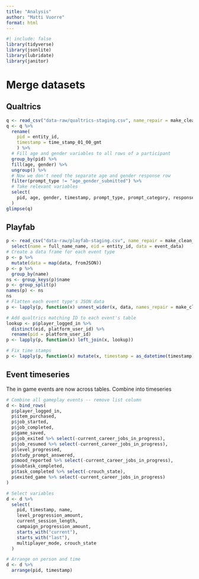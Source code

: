 ```yaml
---
title: "Analysis"
author: "Matti Vuorre"
format: html
---
```


```r
#| include: false
library(tidyverse)
library(jsonlite)
library(lubridate)
library(janitor)
```

# Merge datasets

## Qualtrics

```r
q <- read_csv("data-raw/qualtrics-staging.csv", name_repair = make_clean_names)
q <- q %>% 
  rename(
    pid = entity_id,
    timestamp = time_stamp_01_00_gmt
    ) %>% 
  # Fill age and gender variables to all rows of a participant
  group_by(pid) %>% 
  fill(age, gender) %>% 
  ungroup() %>% 
  # Now we don't need the separate age and gender response row
  filter(prompt_type != "age_gender_submitted") %>% 
  # Take relevant variables
  select(
    pid, age, gender, timestamp, prompt_type, prompt_category, response
  )
glimpse(q)
```

## Playfab

```r
p <- read_csv("data-raw/playfab-staging.csv", name_repair = make_clean_names) %>% 
  select(name = full_name_name, eid = entity_id, data = event_data)
# Create a data frame for each event type
p <- p %>% 
  mutate(data = map(data, fromJSON))
p <- p %>% 
  group_by(name)
ns <- group_keys(p)$name
p <- group_split(p)
names(p) <- ns
ns
# Flatten each event type's JSON data
p <- lapply(p, function(x) unnest_wider(x, data, names_repair = make_clean_names))

# Add qualtrics matching ID to each event's table
lookup <- p$player_logged_in %>% 
  distinct(eid, platform_user_id) %>% 
  rename(pid = platform_user_id)
p <- lapply(p, function(x) left_join(x, lookup))

# Fix time stamps
p <- lapply(p, function(x) mutate(x, timestamp = as_datetime(timestamp)))
```

## Event timeseries

The in game events are now across tables. Combine into timeseries

```r
# Combine all gameplay events -- remove list column
d <- bind_rows(
  p$player_logged_in,
  p$item_purchased,
  p$job_started,
  p$job_completed,
  p$game_saved,
  p$job_exited %>% select(-current_career_jobs_in_progress),
  p$job_resumed %>% select(-current_career_jobs_in_progress),
  p$level_progressed,
  p$study_prompt_answered,
  p$mood_reported %>% select(-current_career_jobs_in_progress),
  p$subtask_completed,
  p$task_completed %>% select(-crouch_state),
  p$exited_game %>% select(-current_career_jobs_in_progress)
)

# Select variables
d <- d %>% 
  select(
    pid, timestamp, name, 
    level_progression_amount,
    current_session_length, 
    campaign_progression_amount,
    starts_with("current"), 
    starts_with("last"),
    multiplayer_mode, crouch_state
  )

# Arrange on person and time
d <- d %>% 
  arrange(pid, timestamp)
```



